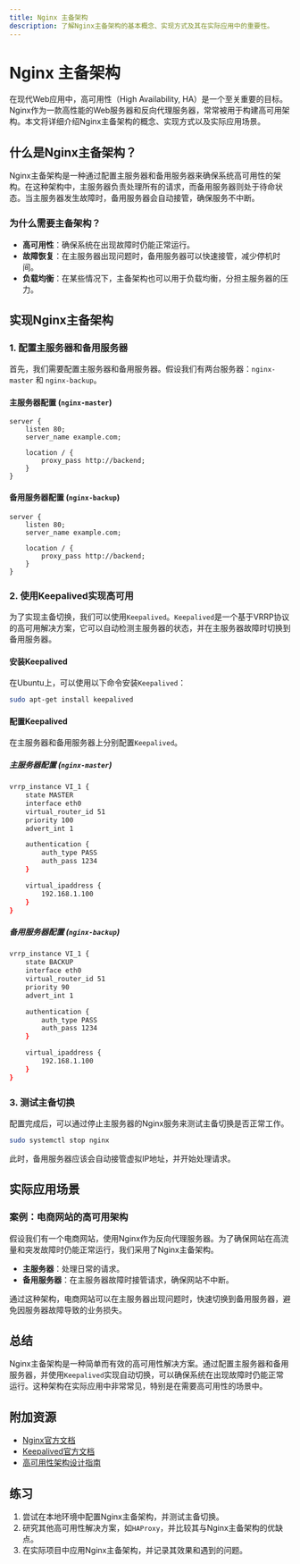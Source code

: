 ```yaml
---
title: Nginx 主备架构
description: 了解Nginx主备架构的基本概念、实现方式及其在实际应用中的重要性。
---
```


# Nginx 主备架构

在现代Web应用中，高可用性（High Availability, HA）是一个至关重要的目标。Nginx作为一款高性能的Web服务器和反向代理服务器，常常被用于构建高可用架构。本文将详细介绍Nginx主备架构的概念、实现方式以及实际应用场景。

## 什么是Nginx主备架构？

Nginx主备架构是一种通过配置主服务器和备用服务器来确保系统高可用性的架构。在这种架构中，主服务器负责处理所有的请求，而备用服务器则处于待命状态。当主服务器发生故障时，备用服务器会自动接管，确保服务不中断。

### 为什么需要主备架构？

- **高可用性**：确保系统在出现故障时仍能正常运行。
- **故障恢复**：在主服务器出现问题时，备用服务器可以快速接管，减少停机时间。
- **负载均衡**：在某些情况下，主备架构也可以用于负载均衡，分担主服务器的压力。

## 实现Nginx主备架构

### 1. 配置主服务器和备用服务器

首先，我们需要配置主服务器和备用服务器。假设我们有两台服务器：`nginx-master` 和 `nginx-backup`。

#### 主服务器配置 (`nginx-master`)

```nginx
server {
    listen 80;
    server_name example.com;

    location / {
        proxy_pass http://backend;
    }
}
```

#### 备用服务器配置 (`nginx-backup`)

```nginx
server {
    listen 80;
    server_name example.com;

    location / {
        proxy_pass http://backend;
    }
}
```

### 2. 使用Keepalived实现高可用

为了实现主备切换，我们可以使用`Keepalived`。`Keepalived`是一个基于VRRP协议的高可用解决方案，它可以自动检测主服务器的状态，并在主服务器故障时切换到备用服务器。

#### 安装Keepalived

在Ubuntu上，可以使用以下命令安装`Keepalived`：

```bash
sudo apt-get install keepalived
```

#### 配置Keepalived

在主服务器和备用服务器上分别配置`Keepalived`。

##### 主服务器配置 (`nginx-master`)

```bash
vrrp_instance VI_1 {
    state MASTER
    interface eth0
    virtual_router_id 51
    priority 100
    advert_int 1

    authentication {
        auth_type PASS
        auth_pass 1234
    }

    virtual_ipaddress {
        192.168.1.100
    }
}
```

##### 备用服务器配置 (`nginx-backup`)

```bash
vrrp_instance VI_1 {
    state BACKUP
    interface eth0
    virtual_router_id 51
    priority 90
    advert_int 1

    authentication {
        auth_type PASS
        auth_pass 1234
    }

    virtual_ipaddress {
        192.168.1.100
    }
}
```

### 3. 测试主备切换

配置完成后，可以通过停止主服务器的Nginx服务来测试主备切换是否正常工作。

```bash
sudo systemctl stop nginx
```

此时，备用服务器应该会自动接管虚拟IP地址，并开始处理请求。

## 实际应用场景

### 案例：电商网站的高可用架构

假设我们有一个电商网站，使用Nginx作为反向代理服务器。为了确保网站在高流量和突发故障时仍能正常运行，我们采用了Nginx主备架构。

- **主服务器**：处理日常的请求。
- **备用服务器**：在主服务器故障时接管请求，确保网站不中断。

通过这种架构，电商网站可以在主服务器出现问题时，快速切换到备用服务器，避免因服务器故障导致的业务损失。

## 总结

Nginx主备架构是一种简单而有效的高可用性解决方案。通过配置主服务器和备用服务器，并使用`Keepalived`实现自动切换，可以确保系统在出现故障时仍能正常运行。这种架构在实际应用中非常常见，特别是在需要高可用性的场景中。

## 附加资源

- [Nginx官方文档](https://nginx.org/en/docs/)
- [Keepalived官方文档](https://www.keepalived.org/manpage.html)
- [高可用性架构设计指南](https://aws.amazon.com/architecture/high-availability/)

## 练习

1. 尝试在本地环境中配置Nginx主备架构，并测试主备切换。
2. 研究其他高可用性解决方案，如`HAProxy`，并比较其与Nginx主备架构的优缺点。
3. 在实际项目中应用Nginx主备架构，并记录其效果和遇到的问题。
